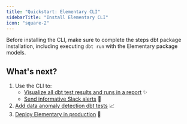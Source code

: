 ```yaml
---
title: "Quickstart: Elementary CLI"
sidebarTitle: "Install Elementary CLI"
icon: "square-2"
---
```


Before installing the CLI, make sure to complete the steps dbt package installation, including executing `dbt run` with the Elementary package models.

<Accordion title="dbt package installation">

<Snippet file="install-dbt-package.mdx" />

</Accordion>

<Snippet file="add-connection-profile.mdx" />

<Snippet file="faq/question-connection-profile.mdx" />

<Snippet file="faq/question-profile-permissions.mdx" />

<Snippet file="install-cli.mdx" />

## What's next?

1. Use the CLI to:
   - [Visualize all dbt test results and runs in a report](/quickstart/generate-report-ui) ✨
   - [Send informative Slack alerts](/quickstart/send-slack-alerts) 📣
2. [Add data anomaly detection dbt tests](/guides/add-elementary-tests) 📈
3. [Deploy Elementary in production](/deployment-and-configuration/elementary-in-production) 🚀
